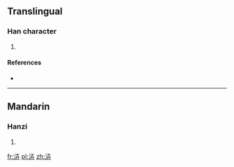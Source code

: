 ==Translingual==

===Han character===
{{Han char|rn=85|rad=水|as=05|sn=8|four=|canj=水十廿 (EJT)}}

# {{defn|Han|sort=水05}}

====References====
* {{Han ref|kx=0615.170|dkj=17278|dj=1009.130|hdz=31579.030|uh=6CCB|ud=27851}}

----

==Mandarin==

===Hanzi===
{{cmn-hanzi|pin=[[bì]] ([[bi4]]), [[huì]] ([[hui4]])|wg=pi<sup>4</sup>, hui<sup>4</sup>}}

# {{defn|lang=cmn|sort=水05}}

[[fr:泋]]
[[pl:泋]]
[[zh:泋]]